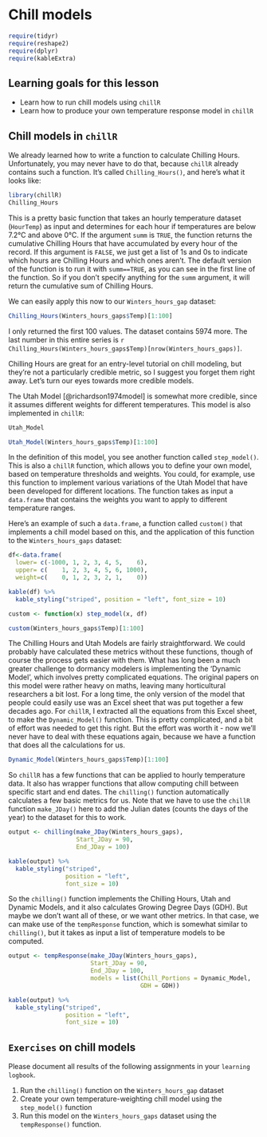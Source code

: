 # Chill models

```r
require(tidyr)
require(reshape2)
require(dplyr)
require(kableExtra)
```

## Learning goals for this lesson {-#goals_chill_models}

- Learn how to run chill models using `chillR`
- Learn how to produce your own temperature response model in `chillR`

## Chill models in `chillR`

We already learned how to write a function to calculate Chilling Hours. Unfortunately, you may never have to do that, because `chillR` already contains such a function. It's called `Chilling_Hours()`, and here's what it looks like:

```r
library(chillR)
Chilling_Hours

```
This is a pretty basic function that takes an hourly temperature dataset (`HourTemp`) as input and determines for each hour if temperatures are below 7.2°C and above 0°C. If the argument `summ` is `TRUE`, the function returns the cumulative Chilling Hours that have accumulated by every hour of the record. If this argument is `FALSE`, we just get a list of 1s and 0s to indicate which hours are Chilling Hours and which ones aren't. The default version of the function is to run it with `summ==TRUE`, as you can see in the first line of the function. So if you don't specify anything for the `summ` argument, it will return the cumulative sum of Chilling Hours.

We can easily apply this now to our `Winters_hours_gap` dataset:

```r
Chilling_Hours(Winters_hours_gaps$Temp)[1:100]
```

I only returned the first 100 values. The dataset contains 5974 more. The last number in this entire series is `r  Chilling_Hours(Winters_hours_gaps$Temp)[nrow(Winters_hours_gaps)]`.

Chilling Hours are great for an entry-level tutorial on chill modeling, but they're not a particularly credible metric, so I suggest you forget them right away. Let's turn our eyes towards more credible models.

The Utah Model [@richardson1974model] is somewhat more credible, since it assumes different weights for different temperatures. This model is also implemented in `chillR`:

```r
Utah_Model

Utah_Model(Winters_hours_gaps$Temp)[1:100]
```

In the definition of this model, you see another function called `step_model()`. This is also a `chillR` function, which allows you to define your own model, based on temperature thresholds and weights. You could, for example, use this function to implement various variations of the Utah Model that have been developed for different locations. The function takes as input a `data.frame` that contains the weights you want to apply to different temperature ranges.

Here's an example of such a `data.frame`, a function called `custom()` that implements a chill model based on this, and the application of this function to the `Winters_hours_gaps` dataset:

```r
df<-data.frame(
  lower= c(-1000, 1, 2, 3, 4, 5,    6),
  upper= c(    1, 2, 3, 4, 5, 6, 1000),
  weight=c(    0, 1, 2, 3, 2, 1,    0))

kable(df) %>%
  kable_styling("striped", position = "left", font_size = 10)

custom <- function(x) step_model(x, df)

custom(Winters_hours_gaps$Temp)[1:100]

```

The Chilling Hours and Utah Models are fairly straightforward. We could probably have calculated these metrics without these functions, though of course the process gets easier with them. What has long been a much greater challenge to dormancy modelers is implementing the 'Dynamic Model', which involves pretty complicated equations. The original papers on this model were rather heavy on maths, leaving many horticultural researchers a bit lost. For a long time, the only version of the model that people could easily use was an Excel sheet that was put together a few decades ago. For `chillR`, I extracted all the equations from this Excel sheet, to make the `Dynamic_Model()` function. This is pretty complicated, and a bit of effort was needed to get this right. But the effort was worth it - now we'll never have to deal with these equations again, because we have a function that does all the calculations for us.

```r
Dynamic_Model(Winters_hours_gaps$Temp)[1:100]
```

So `chillR` has a few functions that can be applied to hourly temperature data. It also has wrapper functions that allow computing chill between specific start and end dates. The `chilling()` function automatically calculates a few basic metrics for us. Note that we have to use the `chillR` function `make_JDay()` here to add the Julian dates (counts the days of the year) to the dataset for this to work.

```r
output <- chilling(make_JDay(Winters_hours_gaps),
                   Start_JDay = 90,
                   End_JDay = 100)

kable(output) %>%
  kable_styling("striped",
                position = "left",
                font_size = 10)

```

So the `chilling()` function implements the Chilling Hours, Utah and Dynamic Models, and it also calculates Growing Degree Days (GDH). But maybe we don't want all of these, or we want other metrics. In that case, we can make use of the `tempResponse` function, which is somewhat similar to `chilling()`, but it takes as input a list of temperature models to be computed.

```r
output <- tempResponse(make_JDay(Winters_hours_gaps),
                       Start_JDay = 90,
                       End_JDay = 100,
                       models = list(Chill_Portions = Dynamic_Model, 
                                     GDH = GDH))

kable(output) %>%
  kable_styling("striped", 
                position = "left",
                font_size = 10)
```

## `Exercises` on chill models {-#exercises_chill_models}

Please document all results of the following assignments in your `learning logbook`.

1) Run the `chilling()` function on the `Winters_hours_gap` dataset
2) Create your own temperature-weighting chill model using the `step_model()` function
3) Run this model on the `Winters_hours_gaps` dataset using the `tempResponse()` function.

